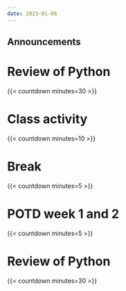 ```yaml
---
date: 2023-01-08
---
```


## Announcements

# Review of Python

{{< countdown minutes=30 >}}

# Class activity

{{< countdown minutes=10 >}}

# Break

{{< countdown minutes=5 >}}

# POTD week 1 and 2

{{< countdown minutes=5 >}}

# Review of Python

{{< countdown minutes=30 >}}
